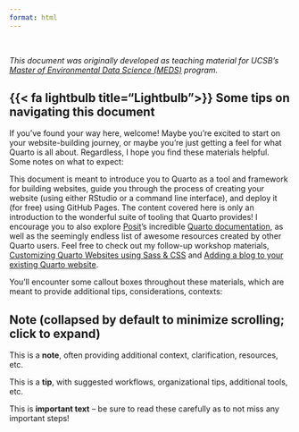 ```yaml
---
format: html
---
```


<br>

*This document was originally developed as teaching material for UCSB's [Master of Environmental Data Science (MEDS)](https://bren.ucsb.edu/masters-programs/master-environmental-data-science/academics-meds) program.*

## {{< fa lightbulb title="Lightbulb">}} Some tips on navigating this document

If you've found your way here, welcome! Maybe you're excited to start on your website-building journey, or maybe you're just getting a feel for what Quarto is all about. Regardless, I hope you find these materials helpful. Some notes on what to expect:

This document is meant to introduce you to Quarto as a tool and framework for building websites, guide you through the process of creating your website (using either RStudio or a command line interface), and deploy it (for free) using GitHub Pages. The content covered here is only an introduction to the wonderful suite of tooling that Quarto provides! I encourage you to also explore [Posit](https://posit.co/)'s incredible [Quarto documentation](https://quarto.org/), as well as the seemingly endless list of awesome resources created by other Quarto users. Feel free to check out my follow-up workshop materials, [Customizing Quarto Websites using Sass & CSS](https://ucsb-meds.github.io/customizing-quarto-websites/#/title-slide) and [Adding a blog to your existing Quarto website](https://samanthacsik.github.io/talks_workshops/2022-10-24-quarto-blogs/).

You'll encounter some callout boxes throughout these materials, which are meant to provide additional tips, considerations, contexts:

::: {.callout-note collapse=true}
## Note (collapsed by default to minimize scrolling; click to expand)
This is a **note**, often providing additional context, clarification, resources, etc.
:::

::: {.callout-tip}
This is a **tip**, with suggested workflows, organizational tips, additional tools, etc.
:::

::: {.callout-important}
This is **important text** -- be sure to read these carefully as to not miss any important steps!
:::
